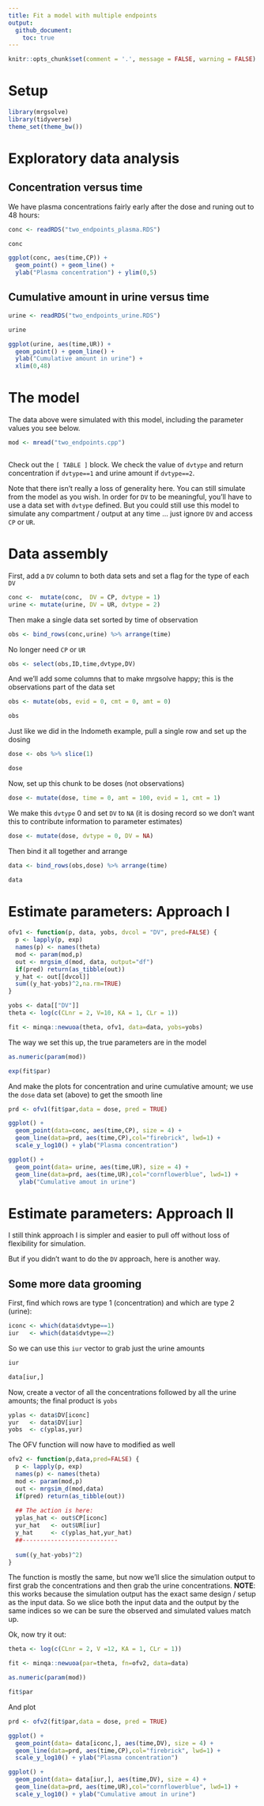 ```yaml
---
title: Fit a model with multiple endpoints
output:
  github_document:
    toc: true
---
```


```r
knitr::opts_chunk$set(comment = '.', message = FALSE, warning = FALSE)
```

# Setup 
```r
library(mrgsolve)
library(tidyverse)
theme_set(theme_bw())
```


# Exploratory data analysis

## Concentration versus time

We have plasma concentrations fairly early after the dose and 
runing out to 48 hours:

```r
conc <- readRDS("two_endpoints_plasma.RDS")

conc

ggplot(conc, aes(time,CP)) + 
  geom_point() + geom_line() + 
  ylab("Plasma concentration") + ylim(0,5)
```

## Cumulative amount in urine versus time

```r
urine <- readRDS("two_endpoints_urine.RDS")

urine

ggplot(urine, aes(time,UR)) + 
  geom_point() + geom_line() + 
  ylab("Cumulative amount in urine") + 
  xlim(0,48)
```

# The model

The data above were simulated with this model, including the parameter
values you see below.

```r
mod <- mread("two_endpoints.cpp")
```

```c

```

Check out the `[ TABLE ]` block.  We check the value of `dvtype` and 
return concentration if `dvtype==1` and urine amount if `dvtype==2`.  

Note that there isn't really a loss of generality here.  You can 
still simulate from the model as you wish.  In order for `DV` to be 
meaningful, you'll have to use a data set with `dvtype` defined.  But
you could still use this model to simulate any compartment / output
at any time ... just ignore `DV` and access `CP` or `UR`.


# Data assembly

First, add a `DV` column to both data sets and set a flag
for the type of each `DV`
```r
conc <-  mutate(conc,  DV = CP, dvtype = 1)
urine <- mutate(urine, DV = UR, dvtype = 2)
```


Then make a single data set sorted by time of observation
```r
obs <- bind_rows(conc,urine) %>% arrange(time)
```

No longer need `CP` or `UR`
```r
obs <- select(obs,ID,time,dvtype,DV)
```

And we'll add some columns that to make mrgsolve happy; this is the
observations part of the data set
```r
obs <- mutate(obs, evid = 0, cmt = 0, amt = 0)

obs
```

Just like we did in the Indometh example, pull a single row
and set up the dosing

```r
dose <- obs %>% slice(1)

dose
```

Now, set up this chunk to be doses (not observations)

```r
dose <- mutate(dose, time = 0, amt = 100, evid = 1, cmt = 1)
```

We make this `dvtype` 0 and set `DV` to `NA` (it is dosing record
so we don't want this to contribute information to parameter 
estimates)

```r
dose <- mutate(dose, dvtype = 0, DV = NA)
```


Then bind it all together and arrange

```r
data <- bind_rows(obs,dose) %>% arrange(time)

data
```

# Estimate parameters: Approach I


```r

ofv1 <- function(p, data, yobs, dvcol = "DV", pred=FALSE) {
  p <- lapply(p, exp)
  names(p) <- names(theta)
  mod <- param(mod,p)
  out <- mrgsim_d(mod, data, output="df")
  if(pred) return(as_tibble(out))
  y_hat <- out[[dvcol]]
  sum((y_hat-yobs)^2,na.rm=TRUE)
}
```

```r
yobs <- data[["DV"]]
theta <- log(c(CLnr = 2, V=10, KA = 1, CLr = 1))

fit <- minqa::newuoa(theta, ofv1, data=data, yobs=yobs)
```

The way we set this up, the true parameters are in the model

```r
as.numeric(param(mod))
```

```r
exp(fit$par)
```


And make the plots for concentration and urine cumulative amount; 
we use the `dose` data set (above) to get the smooth line

```r
prd <- ofv1(fit$par,data = dose, pred = TRUE)
```


```r
ggplot() + 
  geom_point(data=conc, aes(time,CP), size = 4) + 
  geom_line(data=prd, aes(time,CP),col="firebrick", lwd=1) +
  scale_y_log10() + ylab("Plasma concentration")

ggplot() + 
  geom_point(data= urine, aes(time,UR), size = 4) + 
  geom_line(data=prd, aes(time,UR),col="cornflowerblue", lwd=1) +
   ylab("Cumulative amout in urine")

```


# Estimate parameters: Approach II

I still think approach I is simpler and easier to pull off without 
loss of flexibility for simulation.

But if you didn't want to do the `DV` approach, here is another way.


## Some more data grooming

First, find which rows are type 1 (concentration) and which 
are type 2 (urine):

```r
iconc <- which(data$dvtype==1)
iur   <- which(data$dvtype==2)
```

So we can use this `iur` vector to grab just the urine amounts
```r
iur

data[iur,]
```

Now, create a vector of all the concentrations followed by all 
the urine amounts; the final product is `yobs`

```r
yplas <- data$DV[iconc]
yur   <- data$DV[iur]
yobs  <- c(yplas,yur)
```


The OFV function will now have to modified as well

```r
ofv2 <- function(p,data,pred=FALSE) {
  p <- lapply(p, exp)
  names(p) <- names(theta)
  mod <- param(mod,p)
  out <- mrgsim_d(mod,data)
  if(pred) return(as_tibble(out))
  
  ## The action is here:
  yplas_hat <- out$CP[iconc]
  yur_hat   <- out$UR[iur]
  y_hat     <- c(yplas_hat,yur_hat)
  ##---------------------------
  
  sum((y_hat-yobs)^2)
}
```

The function is mostly the same, but now we'll slice the simulation 
output to first grab the concentrations and then grab the urine
concentrations.  __NOTE__: this works because the simulation output
has the exact same design / setup as the input data.  So we slice both 
the input data and the output by the same indices so we can be sure 
the observed and simulated values match up.


Ok, now try it out:

```r
theta <- log(c(CLnr = 2, V =12, KA = 1, CLr = 1))

fit <- minqa::newuoa(par=theta, fn=ofv2, data=data)
```

```r
as.numeric(param(mod))

fit$par
```


And plot
```r
prd <- ofv2(fit$par,data = dose, pred = TRUE)

ggplot() + 
  geom_point(data= data[iconc,], aes(time,DV), size = 4) + 
  geom_line(data=prd, aes(time,CP),col="firebrick", lwd=1) +
  scale_y_log10() + ylab("Plasma concentration")

ggplot() + 
  geom_point(data= data[iur,], aes(time,DV), size = 4) + 
  geom_line(data=prd, aes(time,UR),col="cornflowerblue", lwd=1) +
  scale_y_log10() + ylab("Cumulative amout in urine")

```


